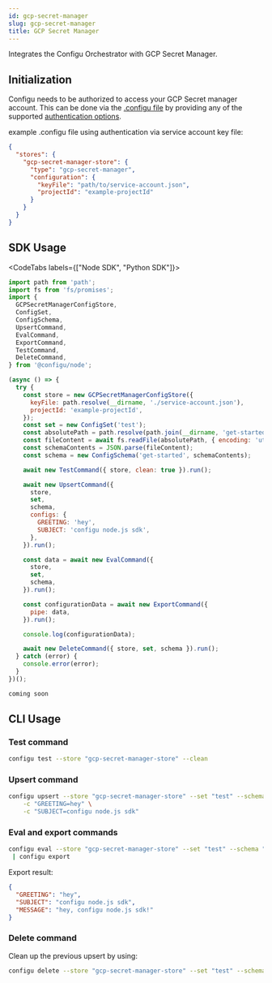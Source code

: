 ```yaml
---
id: gcp-secret-manager
slug: gcp-secret-manager
title: GCP Secret Manager
---
```


Integrates the Configu Orchestrator with GCP Secret Manager.

## Initialization

Configu needs to be authorized to access your GCP Secret manager account. This can be done via the [.configu file](../cli-config) by providing any of the supported [authentication options](https://github.com/googleapis/gax-nodejs/blob/main/client-libraries.md#authentication-options).

example .configu file using authentication via service account key file:

```json
{
  "stores": {
    "gcp-secret-manager-store": {
      "type": "gcp-secret-manager",
      "configuration": {
        "keyFile": "path/to/service-account.json",
        "projectId": "example-projectId"
      }
    }
  }
}
```

## SDK Usage

<CodeTabs labels={["Node SDK", "Python SDK"]}>

```js
import path from 'path';
import fs from 'fs/promises';
import {
  GCPSecretManagerConfigStore,
  ConfigSet,
  ConfigSchema,
  UpsertCommand,
  EvalCommand,
  ExportCommand,
  TestCommand,
  DeleteCommand,
} from '@configu/node';

(async () => {
  try {
    const store = new GCPSecretManagerConfigStore({
      keyFile: path.resolve(__dirname, './service-account.json'),
      projectId: 'example-projectId',
    });
    const set = new ConfigSet('test');
    const absolutePath = path.resolve(path.join(__dirname, 'get-started.cfgu.json'));
    const fileContent = await fs.readFile(absolutePath, { encoding: 'utf8' });
    const schemaContents = JSON.parse(fileContent);
    const schema = new ConfigSchema('get-started', schemaContents);

    await new TestCommand({ store, clean: true }).run();

    await new UpsertCommand({
      store,
      set,
      schema,
      configs: {
        GREETING: 'hey',
        SUBJECT: 'configu node.js sdk',
      },
    }).run();

    const data = await new EvalCommand({
      store,
      set,
      schema,
    }).run();

    const configurationData = await new ExportCommand({
      pipe: data,
    }).run();

    console.log(configurationData);

    await new DeleteCommand({ store, set, schema }).run();
  } catch (error) {
    console.error(error);
  }
})();
```

```python
coming soon
```

</CodeTabs>

## CLI Usage

### Test command

```bash
configu test --store "gcp-secret-manager-store" --clean
```

### Upsert command

```bash
configu upsert --store "gcp-secret-manager-store" --set "test" --schema "./get-started.cfgu.json" \
    -c "GREETING=hey" \
    -c "SUBJECT=configu node.js sdk"
```

### Eval and export commands

```bash
configu eval --store "gcp-secret-manager-store" --set "test" --schema "./get-started.cfgu.json" \
 | configu export
```

Export result:

```json
{
  "GREETING": "hey",
  "SUBJECT": "configu node.js sdk",
  "MESSAGE": "hey, configu node.js sdk!"
}
```

### Delete command

Clean up the previous upsert by using:

```bash
configu delete --store "gcp-secret-manager-store" --set "test" --schema "./get-started.cfgu.json"
```
